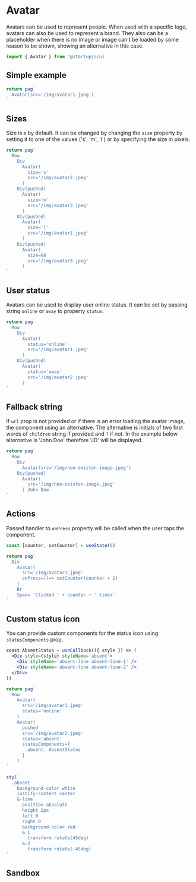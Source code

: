 
# Avatar
Avatars can be used to represent people. When used with a specific logo, avatars can also be used to represent a brand. They also can be a placeholder when there is no image or image can't be loaded by some reason to be shown, showing an alternative in this case.

```js
import { Avatar } from '@startupjs/ui'
```

## Simple example

```jsx example
return pug`
  Avatar(src='/img/avatar1.jpeg')
`
```

## Sizes
Size is `m` by default. It can be changed by changing the `size` property by setting it to one of the values ​​('s', 'm', 'l') or by specifying the size in pixels.

```jsx example
return pug`
  Row
    Div
      Avatar(
        size='s'
        src='/img/avatar2.jpeg'
      )
    Div(pushed)
      Avatar(
        size='m'
        src='/img/avatar3.jpeg'
      )
    Div(pushed)
      Avatar(
        size='l'
        src='/img/avatar1.jpeg'
      )
    Div(pushed)
      Avatar(
        size=60
        src='/img/avatar3.jpeg'
      )
`
```

## User status
Avatars can be used to display user online status. It can be set by passing string `online` or `away` to property `status`.

```jsx example
return pug`
  Row
    Div
      Avatar(
        status='online'
        src='/img/avatar1.jpeg'
      )
    Div(pushed)
      Avatar(
        status='away'
        src='/img/avatar2.jpeg'
      )
`
```

## Fallback string
If `url` prop is not provided or if there is an error loading the avatar image, the component using an alternative. The alternative is initials of two first words of `children` string if provided and `?` if not. In the example below alternative is 'John Doe' therefore 'JD' will be displayed.

```jsx example
return pug`
  Row
    Div
      Avatar(src='/img/non-existen-image.jpeg')
    Div(pushed)
      Avatar(
        src='/img/non-existen-image.jpeg'
      ) John Doe
`
```

## Actions
Passed handler to `onPress` property will be called when the user taps the component.

```jsx example
const [counter, setCounter] = useState(0)

return pug`
  Div
    Avatar(
      src='/img/avatar1.jpeg'
      onPress=()=> setCounter(counter + 1)
    )
    Br
    Span= 'Clicked ' + counter + ' times'
`
```

## Custom status icon

You can provide custom components for the status icon using `statusComponents` prop.

```jsx example
const AbsentStatus = useCallback(({ style }) => (
  <Div style={style} styleName='absent'>
    <Div styleName='absent-line absent-line-1' />
    <Div styleName='absent-line absent-line-2' />
  </Div>
))

return pug`
  Row
    Avatar(
      src='/img/avatar1.jpeg'
      status='online'
    )
    Avatar(
      pushed
      src='/img/avatar2.jpeg'
      status='absent'
      statusComponents={
        absent: AbsentStatus
      }
    )
`

styl`
  .absent
    background-color white
    justify-content center
    &-line
      position absolute
      height 2px
      left 0
      right 0
      background-color red
      &-1
        transform rotate(45deg)
      &-2
        transform rotate(-45deg)
`
```

## Sandbox

<Sandbox Component={Avatar} />
